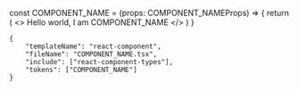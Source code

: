 

const COMPONENT_NAME = (props: COMPONENT_NAMEProps) => {
    return (
        <>
            Hello world, I am COMPONENT_NAME
        </>
    )
}


```mochi
{
    "templateName": "react-component",
    "fileName": "COMPONENT_NAME.tsx",
    "include": ["react-component-types"],
    "tokens": ["COMPONENT_NAME"]
}
```